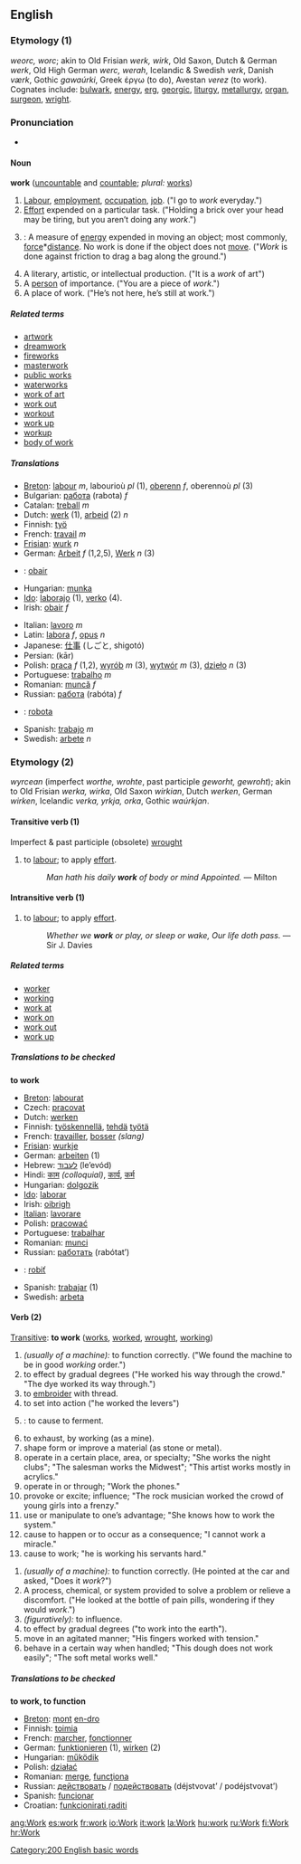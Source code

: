 ==English==

===Etymology (1)===
{{OE.}} ''weorc, worc''; akin to Old Frisian ''werk, wirk'', Old Saxon, Dutch & German ''werk'', Old High German ''werc, werah'', Icelandic & Swedish ''verk'', Danish ''værk'', Gothic ''gawaúrki'', Greek έργω (to do), Avestan ''verez'' (to work). Cognates include: [[bulwark]], [[energy]], [[erg]], [[georgic]], [[liturgy]], [[metallurgy]], [[organ]], [[surgeon]], [[wright]].

===Pronunciation===
*{{audio|en-us-work.ogg|Audio (US)}}

====Noun====
'''work''' ([[uncountable]] and [[countable]]; ''plural:'' [[works]])

# [[Labour]], [[employment]], [[occupation]], [[job]]. ("I go to ''work'' everyday.")
# [[Effort]] expended on a particular task. ("Holding a brick over your head may be tiring, but you aren’t doing any ''work''.")
# {{cattag|Physics}}: A measure of [[energy]] expended in moving an object; most commonly, [[force]]*[[distance]]. No work is done if the object does not [[move]]. ("''Work'' is done against friction to drag a bag along the ground.")
# A literary, artistic, or intellectual production. ("It is a ''work'' of art")
# A [[person]] of importance. ("You are a piece of ''work''.")
# A place of work. ("He’s not here, he’s still at work.")

=====Related terms=====
*[[artwork]]
*[[dreamwork]]
*[[firework]]s
*[[masterwork]]
*[[public works]]
*[[waterworks]]
*[[work of art]]
*[[work out]]
*[[workout]]
*[[work up]]
*[[workup]]
*[[body of work]]

=====Translations=====
{{top}}
*[[Breton]]: [[labour]] ''m'', labourioù ''pl'' (1), [[oberenn]] ''f'', oberennoù ''pl'' (3)
*Bulgarian: [[работа]] (rabota) ''f''
*Catalan: [[treball]] ''m''
*Dutch: [[werk]] (1), [[arbeid]] (2) ''n''
*Finnish: [[työ]]
*French: [[travail]] ''m''
*[[Frisian]]: [[wurk]] ''n''
*German: [[Arbeit]] ''f'' (1,2,5), [[Werk]] ''n'' (3) 
*{{ga}}: [[obair]]
*Hungarian: [[munka]]
*[[Ido]]: [[laborajo]] (1), [[verko]] (4).
*Irish: [[obair]] ''f''
{{mid}}
*Italian: [[lavoro]] ''m''
*Latin: [[labora]] ''f'', [[opus]] ''n''
*Japanese: [[仕事]] (しごと, shigotó)
*Persian: {{FAchar|[[کار]]}} (kār)
*Polish: [[praca]] ''f'' (1,2), [[wyrób]] ''m'' (3), [[wytwór]] ''m'' (3), [[dzieło]] ''n'' (3)
*Portuguese: [[trabalho]] ''m''
*Romanian: [[muncă]] ''f''
*Russian: [[работа]] (rabóta) ''f''
*{{sk}}: [[robota]]
*Spanish: [[trabajo]] ''m''
*Swedish: [[arbete]] ''n''
{{bottom}}

===Etymology (2)===
{{OE.}} ''wyrcean'' (imperfect ''worthe, wrohte'', past participle ''geworht, gewroht''); akin to Old Frisian ''werka, wirka'', Old Saxon ''wirkian'', Dutch ''werken'', German ''wirken'', Icelandic ''verka, yrkja, orka'', Gothic ''waúrkjan''.

====Transitive verb (1)====
{{en-infl-reg-consonant|work||}}

Imperfect & past participle (obsolete) [[wrought]] 

#to [[labour]]; to apply [[effort]].
#:''Man hath his daily '''work''' of body or mind Appointed.'' &mdash; Milton

====Intransitive verb (1)====
{{en-infl-reg-consonant|work||}}

#to [[labour]]; to apply [[effort]].
#:''Whether we '''work''' or play, or sleep or wake, Our life doth pass.'' &mdash; Sir J. Davies

=====Related terms=====
*[[worker]]
*[[working]]
*[[work at]]
*[[work on]]
*[[work out]]
*[[work up]]

{{rfc}}{{checktrans}} <!--See below also-->
=====Translations to be checked=====
'''to work'''

*[[Breton]]: [[labourat]]
*Czech: [[pracovat]]
*Dutch: [[werken]]
*Finnish: [[työskennellä]], [[tehdä]] [[työtä]]
*French: [[travailler]], [[bosser]] ''(slang)''
*[[Frisian]]: [[wurkje]]
*German: [[arbeiten]] (1)
*Hebrew: [[לעבוד]] (le’evód)
*Hindi: [[काम]] ''(colloquial)'', [[कार्य]], [[कर्म]]
*Hungarian: [[dolgozik]]
*[[Ido]]: [[laborar]]
*Irish: [[oibrigh]]
*[[Italian]]: [[lavorare]]
*Polish: [[pracować]]
*Portuguese: [[trabalhar]]
*Romanian: [[munci]]
*Russian: [[работать]] (rabótat’)
*{{sk}}: [[robiť]]
*Spanish: [[trabajar]] (1)
*Swedish: [[arbeta]]

====Verb (2)==== <!--Wordnet has 27 senses of this!-->
{{en-infl-reg-consonant|work||}}

[[Transitive]]: '''to work''' ([[works]], [[worked]], [[wrought]], [[working]])
#''(usually of a machine):'' to function correctly. ("We found the machine to be in good ''working'' order.")
# to effect by gradual degrees ("He worked his way through the crowd." "The dye worked its way through.")
# to [[embroider]] with thread.
# to set into action ("he worked the levers")
# {{cattag|Zymurgy}}: to cause to ferment.
# to exhaust, by working (as a mine).
# shape form or improve a material (as stone or metal).
# operate in a certain place, area, or specialty; "She works the night clubs"; "The salesman works the Midwest"; "This artist works mostly in acrylics."
# operate in or through; "Work the phones."
# provoke or excite; influence; "The rock musician worked the crowd of young girls into a frenzy."
# use or manipulate to one’s advantage; "She knows how to work the system."
# cause to happen or to occur as a consequence; "I cannot work a miracle."
# cause to work; "he is working his servants hard."

{{en-infl-reg-consonant|work||}}
#''(usually of a machine):'' to function correctly. (He pointed at the car and asked, "Does it ''work''?")
#A process, chemical, or system provided to solve a problem or relieve a discomfort. ("He looked at the bottle of pain pills, wondering if they would ''work''.")
#''(figuratively):'' to influence.
# to effect by gradual degrees ("to work into the earth").
# move in an agitated manner; "His fingers worked with tension."
# behave in a certain way when handled; "This dough does not work easily"; "The soft metal works well."

{{rfc}}{{checktrans}} <!--see above also - combine all verb senses, and pinpoint translations instead?-->
=====Translations to be checked=====
'''to work, to function'''

*[[Breton]]: [[mont]] [[en-dro]]
*Finnish: [[toimia]]
*French: [[marcher]], [[fonctionner]]
*German: [[funktionieren]] (1), [[wirken]] (2)
*Hungarian: [[működik]]
*Polish: [[działać]]
*Romanian: [[merge]], [[funcţiona]]
*Russian: [[действовать]] / [[подействовать]] (déjstvovat’ / podéjstvovat’)
*Spanish: [[funcionar]]
*Croatian: [[funkcionirati]],[[raditi]]

[[Category:200 English basic words]]

[[ang:Work]]
[[es:work]]
[[fr:work]]
[[io:Work]]
[[it:work]]
[[la:Work]]
[[hu:work]]
[[ru:Work]]
[[fi:Work]]
[[hr:Work]]